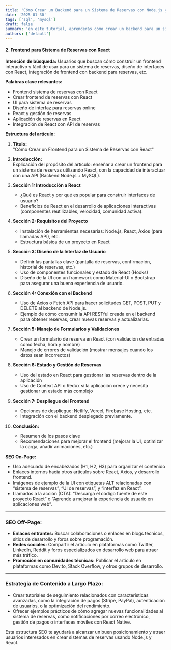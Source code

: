 ```yaml
---
title: 'Cómo Crear un Backend para un Sistema de Reservas con Node.js y MySQL'
date: '2025-01-30'
tags: ['sql', 'mysql']
draft: false
summary: 'en este tutorial, aprenderás cómo crear un backend para un sistema de reservas con Node.js y MySQL.'
authors: ['default']
---
```


#### **2. Frontend para Sistema de Reservas con React**

**Intención de búsqueda:**
Usuarios que buscan cómo construir un frontend interactivo y fácil de usar para un sistema de reservas, diseño de interfaces con React, integración de frontend con backend para reservas, etc.

**Palabras clave relevantes:**

- Frontend sistema de reservas con React
- Crear frontend de reservas con React
- UI para sistema de reservas
- Diseño de interfaz para reservas online
- React y gestión de reservas
- Aplicación de reservas en React
- Integración de React con API de reservas

**Estructura del artículo:**

1. **Título:**  
   "Cómo Crear un Frontend para un Sistema de Reservas con React"

2. **Introducción:**  
   Explicación del propósito del artículo: enseñar a crear un frontend para un sistema de reservas utilizando React, con la capacidad de interactuar con una API (Backend Node.js + MySQL).

3. **Sección 1: Introducción a React**

   - ¿Qué es React y por qué es popular para construir interfaces de usuario?
   - Beneficios de React en el desarrollo de aplicaciones interactivas (componentes reutilizables, velocidad, comunidad activa).

4. **Sección 2: Requisitos del Proyecto**

   - Instalación de herramientas necesarias: Node.js, React, Axios (para llamadas API), etc.
   - Estructura básica de un proyecto en React

5. **Sección 3: Diseño de la Interfaz de Usuario**

   - Definir las pantallas clave (pantalla de reservas, confirmación, historial de reservas, etc.)
   - Uso de componentes funcionales y estado de React (Hooks)
   - Diseño de la UI con un framework como Material-UI o Bootstrap para asegurar una buena experiencia de usuario.

6. **Sección 4: Conexión con el Backend**

   - Uso de Axios o Fetch API para hacer solicitudes GET, POST, PUT y DELETE al backend de Node.js.
   - Ejemplo de cómo consumir la API RESTful creada en el backend para obtener reservas, crear nuevas reservas y actualizarlas.

7. **Sección 5: Manejo de Formularios y Validaciones**

   - Crear un formulario de reserva en React (con validación de entradas como fecha, hora y nombre)
   - Manejo de errores de validación (mostrar mensajes cuando los datos sean incorrectos)

8. **Sección 6: Estado y Gestión de Reservas**

   - Uso del estado en React para gestionar las reservas dentro de la aplicación
   - Uso de Context API o Redux si la aplicación crece y necesita gestionar un estado más complejo

9. **Sección 7: Despliegue del Frontend**

   - Opciones de despliegue: Netlify, Vercel, Firebase Hosting, etc.
   - Integración con el backend desplegado previamente.

10. **Conclusión:**
    - Resumen de los pasos clave
    - Recomendaciones para mejorar el frontend (mejorar la UI, optimizar la carga, añadir animaciones, etc.)

**SEO On-Page:**

- Uso adecuado de encabezados (H1, H2, H3) para organizar el contenido
- Enlaces internos hacia otros artículos sobre React, Axios, y desarrollo frontend.
- Imágenes de ejemplo de la UI con etiquetas ALT relacionadas con “sistema de reservas”, “UI de reservas”, y “interfaz en React”.
- Llamados a la acción (CTA): “Descarga el código fuente de este proyecto React” o “Aprende a mejorar la experiencia de usuario en aplicaciones web”.

---

### **SEO Off-Page:**

- **Enlaces entrantes:** Buscar colaboraciones o enlaces en blogs técnicos, sitios de desarrollo y foros sobre programación.
- **Redes sociales:** Compartir el artículo en plataformas como Twitter, LinkedIn, Reddit y foros especializados en desarrollo web para atraer más tráfico.
- **Promoción en comunidades técnicas:** Publicar el artículo en plataformas como Dev.to, Stack Overflow, y otros grupos de desarrollo.

---

### **Estrategia de Contenido a Largo Plazo:**

- Crear tutoriales de seguimiento relacionados con características avanzadas, como la integración de pagos (Stripe, PayPal), autenticación de usuarios, o la optimización del rendimiento.
- Ofrecer ejemplos prácticos de cómo agregar nuevas funcionalidades al sistema de reservas, como notificaciones por correo electrónico, gestión de pagos o interfaces móviles con React Native.

Esta estructura SEO te ayudará a alcanzar un buen posicionamiento y atraer usuarios interesados en crear sistemas de reservas usando Node.js y React.
